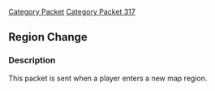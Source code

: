 [[Category Packet]]
[[Category Packet 317]]
{{packet|name=Region change|description=Sent when a player enters a new map region.|opcode=210|type=Fixed|length=0|revision=317}}
== Region Change ==

=== Description ===

This packet is sent when a player enters a new map region.